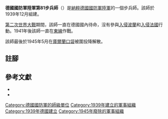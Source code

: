 {{Infobox military unit
|unit_name = 德國國防軍陸軍第81步兵師
|image = 81. Infanterie Division Insignia.png
| mage_size = 200
|caption =
|dates = 1939年12月1日至1945年5月8日
|country = {{flag|Nazi Germany}}
|type = [[步兵|步兵]]
|size = [[师_(军队)|師]]
|branch = [[納粹德國陸軍|陸軍]]
|command_structure =
|garrison =
|garrison_label =
|nickname =
|patron =
|motto =
|colors =
|colors_label =
|march =
|mascot =
|equipment =
|equipment_label =
|battles =
}}

'''德國國防軍陸軍第81步兵師'''（{{lang-de|'''81. Infanterie-Division'''}}）是[[納粹德國|納粹德國]][[德國國防軍|國防軍]][[納粹德國陸軍|陸軍]]的一個步兵師。該師於1939年12月組建{{cfn|Mitcham|y=2007}}。

[[第二次世界大戰|第二次世界大戰]]期間，該師一直在德國國內待命，沒有參與[[波蘭戰役|入侵波蘭]]和[[法國戰役|入侵法國]]行動。1941年後該師一直在[[苏德战争|東線]]作戰。

該師最後於1945年5月在[[库尔兰包围战|庫爾蘭口袋]]被圍投降解散。

== 註腳 ==
{{reflist}}

== 參考文獻 ==
* {{Cite book|last=Mitcham |first=Samuel W., Jr.|author-link=Samuel W. Mitcham|title=German Order of Battle, Volume One: 1st – 290th Infantry Divisions in WWII|year=2007|publisher=Stackpole Books|location=PA; United States of America|isbn=978-0-8117-3416-5|ref={{sfnRef|Mitcham|y=2007}}}}
* {{Cite book|last=Tessin|first=Georg|year=1972|title=Verbände und Truppen der deutschen Wehrmacht und Waffen-SS im Zweiten Weltkrieg 1939–1945. Sechster Band. Die Landstreitkräfte 71–130|location=Osnabrück, Germany|publisher=Biblio-Verlag|ISBN=3-7648-0872-1|language=de|trans-title=Formations and Units of the German Wehrmacht and Waffen-SS in World War II, 1939–1945: Volume 6: The land forces. 71-130}}

{{mil-stub}}
{{德國國防軍陸軍的步兵師}}
[[Category:德國國防軍的師級單位|Category:德國國防軍的師級單位]]
[[Category:1939年建立的軍事組織|Category:1939年建立的軍事組織]]
[[Category:1939年德國建立|Category:1939年德國建立]]
[[Category:1945年廢除的軍事組織|Category:1945年廢除的軍事組織]]